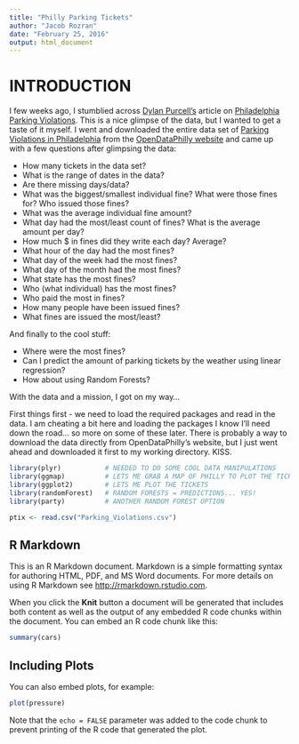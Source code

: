 ```yaml
---
title: "Philly Parking Tickets"
author: "Jacob Rozran"
date: "February 25, 2016"
output: html_document
---
```


# INTRODUCTION

I few weeks ago, I stumblied across [Dylan Purcell's](https://twitter.com/dylancpurcell) article on [Philadelphia Parking Violations](http://data.philly.com/philly/parking/). This is a nice glimpse of the data, but I wanted to get a taste of it myself. I went and downloaded the entire data set of [Parking Violations in Philadelphia](https://www.opendataphilly.org/dataset/parking-violations) from the [OpenDataPhilly website](http://opendataphilly.org) and came up with a few questions after glimpsing the data:

* How many tickets in the data set?
* What is the range of dates in the data?
* Are there missing days/data?
* What was the biggest/smallest individual fine? What were those fines for? Who issued those fines?
* What was the average individual fine amount?
* What day had the most/least count of fines? What is the average amount per day?
* How much $ in fines did they write each day? Average?
* What hour of the day had the most fines?
* What day of the week had the most fines?
* What day of the month had the most fines?
* What state has the most fines?
* Who (what individual) has the most fines?
* Who paid the most in fines?
* How many people have been issued fines?
* What fines are issued the most/least?

And finally to the cool stuff:

* Where were the most fines?
* Can I predict the amount of parking tickets by the weather using linear regression?
* How about using Random Forests?

With the data and a mission, I got on my way... 

First things first - we need to load the required packages and read in the data. I am cheating a bit here and loading the packages I know I'll need down the road... so more on some of these later. There is probably a way to download the data directly from OpenDataPhilly's website, but I just went ahead and downloaded it first to my working directory. KISS.

```r
library(plyr)           # NEEDED TO DO SOME COOL DATA MANIPULATIONS
library(ggmap)          # LETS ME GRAB A MAP OF PHILLY TO PLOT THE TICKETS AGAINST
library(ggplot2)        # LETS ME PLOT THE TICKETS
library(randomForest)   # RANDOM FORESTS = PREDICTIONS... YES!
library(party)          # ANOTHER RANDOM FOREST OPTION

ptix <- read.csv("Parking_Violations.csv")
```

## R Markdown

This is an R Markdown document. Markdown is a simple formatting syntax for authoring HTML, PDF, and MS Word documents. For more details on using R Markdown see <http://rmarkdown.rstudio.com>.

When you click the **Knit** button a document will be generated that includes both content as well as the output of any embedded R code chunks within the document. You can embed an R code chunk like this:

```r
summary(cars)
```

## Including Plots

You can also embed plots, for example:

```r
plot(pressure)
```

Note that the `echo = FALSE` parameter was added to the code chunk to prevent printing of the R code that generated the plot.
